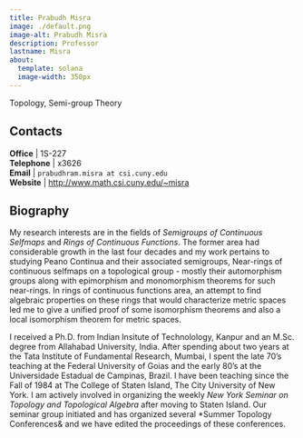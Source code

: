 ```yaml
---
title: Prabudh Misra
image: ./default.png
image-alt: Prabudh Misra
description: Professor
lastname: Misra
about:
  template: solana
  image-width: 350px
---
```



Topology, Semi-group Theory


## Contacts

<i class="bi bi-door-open"></i> **Office** | 1S-227 <br/>
<i class="bi bi-telephone"></i> **Telephone** | x3626 <br/>
<i class="bi bi-mailbox"></i> **Email** | `prabudhram.misra at csi.cuny.edu` <br/>
<i class="bi bi-x-diamond"></i> **Website**  | [http://www.math.csi.cuny.edu/~misra](http://www.math.csi.cuny.edu/~misra) <br/>

## Biography

My research interests are in the fields of *Semigroups of Continuous
Selfmaps* and *Rings of Continuous Functions*.  The former area had
considerable growth in the last four decades and my work pertains to
studying Peano Continua and their associated semigroups, Near-rings of
continuous selfmaps on a topological group - mostly their automorphism
groups along with epimorphism and monomorphism theorems for such
near-rings. In rings of continuous functions area, an attempt to find
algebraic properties on these rings that would characterize metric
spaces led me to give a unified proof of some isomorphism theorems and
also a local isomorphism theorem for metric spaces.

I received a Ph.D. from Indian Insitute of Technolology, Kanpur and an
M.Sc. degree from Allahabad University, India. After spending about
two years at the Tata Institute of Fundamental Research, Mumbai, I
spent the late 70's teaching at the Federal University of Goias and
the early 80's at the Universidade Estadual de Campinas, Brazil. I
have been teaching since the Fall of 1984 at The College of Staten
Island, The City University of New York. I am actively involved in
organizing the weekly *New York Seminar on Topology and Topological
Algebra* after moving to Staten Island. Our seminar group initiated
and has organized several *Summer Topology Conferences& and we have
edited the proceedings of these conferences.


